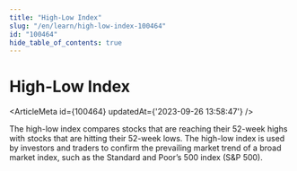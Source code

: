 ```yaml
---
title: "High-Low Index"
slug: "/en/learn/high-low-index-100464"
id: "100464"
hide_table_of_contents: true
---
```



# High-Low Index

<ArticleMeta id={100464} updatedAt={'2023-09-26 13:58:47'} />
<div className='border-solid border-b border-t-0 my-4 border-[var(--ifm-color-gray-300)]' />

The high-low index compares stocks that are reaching their 52-week highs with stocks that are hitting their 52-week lows. The high-low index is used by investors and traders to confirm the prevailing market trend of a broad market index, such as the Standard and Poor’s 500 index (S&P 500).
